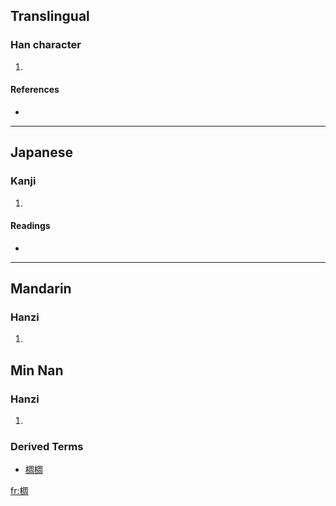 ==Translingual==

===Han character===
{{Han char|rn=75|rad=木|as=08|sn=12|four=4792<sub>0</sub>|canj=木月土口 (DBGR)}}

# {{defn|Han|sort=木08}}

====References====
* {{Han ref|kx=0535.230|dkj=15011|dj=0923.130|hdz=21236.010|uh=6906|ud=26886|bh=D9D4|bd=55764}}

----

==Japanese==

===Kanji===
{{ja-kanji|grade=|rs=木08}}

# {{defn|Japanese}}

====Readings====
* {{ja-readings|on=[[ちゅう]] (chū), [[じゅ]] (ju), [[しゅう]] (shū), [[しゅ]] (shu)|kun=}}

----

==Mandarin==

===Hanzi===
{{cmn-hanzi|pin=[[chóu]] ([[chou2]]), [[shèng]] ([[sheng4]])|wg=ch'ou<sup>2</sup>, sheng<sup>4</sup>}}

# {{defn|Mandarin}}

==Min Nan==

===Hanzi===
{{nan-hanzi|poj=[[tiâu]]}}

# {{defn|Min Nan}}

===Derived Terms===
*[[椆椆]]

[[fr:椆]]
